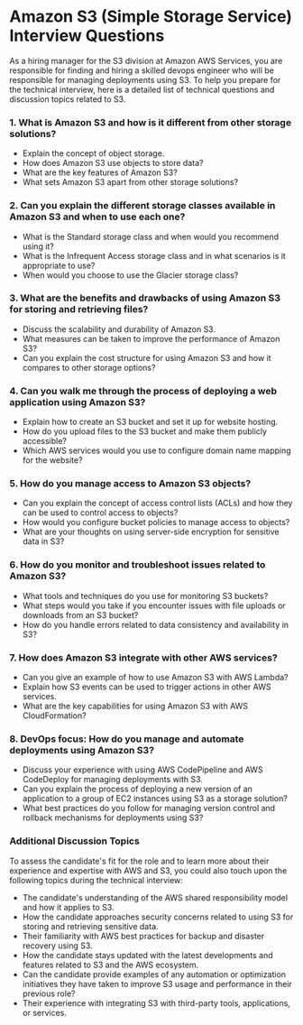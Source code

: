 

# Amazon S3 (Simple Storage Service) Interview Questions
As a hiring manager for the S3 division at Amazon AWS Services, you are responsible for finding and hiring a skilled devops engineer who will be responsible for managing deployments using S3. To help you prepare for the technical interview, here is a detailed list of technical questions and discussion topics related to S3.

### 1. What is Amazon S3 and how is it different from other storage solutions?
- Explain the concept of object storage.
- How does Amazon S3 use objects to store data?
- What are the key features of Amazon S3? 
- What sets Amazon S3 apart from other storage solutions?

### 2. Can you explain the different storage classes available in Amazon S3 and when to use each one?
- What is the Standard storage class and when would you recommend using it?
- What is the Infrequent Access storage class and in what scenarios is it appropriate to use?
- When would you choose to use the Glacier storage class?

### 3. What are the benefits and drawbacks of using Amazon S3 for storing and retrieving files?
- Discuss the scalability and durability of Amazon S3.
- What measures can be taken to improve the performance of Amazon S3?
- Can you explain the cost structure for using Amazon S3 and how it compares to other storage options?

### 4. Can you walk me through the process of deploying a web application using Amazon S3?
- Explain how to create an S3 bucket and set it up for website hosting.
- How do you upload files to the S3 bucket and make them publicly accessible?
- Which AWS services would you use to configure domain name mapping for the website?

### 5. How do you manage access to Amazon S3 objects?
- Can you explain the concept of access control lists (ACLs) and how they can be used to control access to objects?
- How would you configure bucket policies to manage access to objects?
- What are your thoughts on using server-side encryption for sensitive data in S3?

### 6. How do you monitor and troubleshoot issues related to Amazon S3?
- What tools and techniques do you use for monitoring S3 buckets?
- What steps would you take if you encounter issues with file uploads or downloads from an S3 bucket?
- How do you handle errors related to data consistency and availability in S3?

### 7. How does Amazon S3 integrate with other AWS services?
- Can you give an example of how to use Amazon S3 with AWS Lambda?
- Explain how S3 events can be used to trigger actions in other AWS services.
- What are the key capabilities for using Amazon S3 with AWS CloudFormation?

### 8. DevOps focus: How do you manage and automate deployments using Amazon S3?
- Discuss your experience with using AWS CodePipeline and AWS CodeDeploy for managing deployments with S3.
- Can you explain the process of deploying a new version of an application to a group of EC2 instances using S3 as a storage solution?
- What best practices do you follow for managing version control and rollback mechanisms for deployments using S3?

### Additional Discussion Topics
To assess the candidate's fit for the role and to learn more about their experience and expertise with AWS and S3, you could also touch upon the following topics during the technical interview:

- The candidate's understanding of the AWS shared responsibility model and how it applies to S3.
- How the candidate approaches security concerns related to using S3 for storing and retrieving sensitive data.
- Their familiarity with AWS best practices for backup and disaster recovery using S3.
- How the candidate stays updated with the latest developments and features related to S3 and the AWS ecosystem.
- Can the candidate provide examples of any automation or optimization initiatives they have taken to improve S3 usage and performance in their previous role?
- Their experience with integrating S3 with third-party tools, applications, or services.